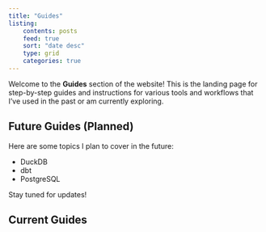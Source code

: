 ```yaml
---
title: "Guides"
listing:
    contents: posts
    feed: true
    sort: "date desc"
    type: grid
    categories: true
---
```


Welcome to the **Guides** section of the website! This is the landing page for step-by-step guides and instructions for various tools and workflows that I've used in the past or am currently exploring.

## Future Guides (Planned)

Here are some topics I plan to cover in the future:

- DuckDB
- dbt
- PostgreSQL

Stay tuned for updates!

## Current Guides


